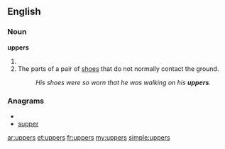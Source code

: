 ==English==
===Noun===
'''uppers'''
# {{plural of|[[upper]]}}
# The parts of a pair of [[shoes]] that do not normally contact the ground.
#: ''His shoes were so worn that he was walking on his '''uppers'''.''

===Anagrams===
* {{alphagram|epprsu}}
* [[supper#English|supper]]

[[ar:uppers]]
[[et:uppers]]
[[fr:uppers]]
[[my:uppers]]
[[simple:uppers]]